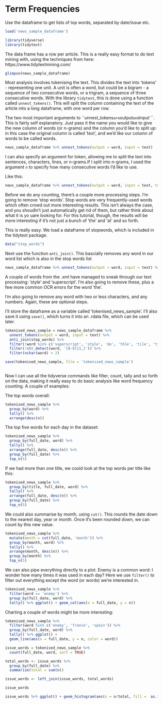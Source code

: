 # Term Frequencies

Use the dataframe to get lists of top words, separated by date/issue etc. 

```r
load('news_sample_dataframe')
```

```r
library(tidyverse)
library(tidytext)
```

The data frame has a row per article. This is a really easy format to do text mining with, using the techniques from here: https://www.tidytextmining.com/



```r
glimpse(news_sample_dataframe)
```

Most analysis involves tokenising the text. This divides the text into 'tokens' - representing one unit. A unit is often a word, but could be a bigram - a sequence of two consecutive words, or a trigram, a sequence of three consecutive words. With the library ```tidytext```, this is done using a function called ```unnest_tokens()```. This will split the column containing the text of the article into a long dataframe, with one word per row.

The two most important arguments to ``unnest_tokens``` are ```output``` and ```input```. This is fairly self explanatory. Just pass it the name you would like to give the new column of words (or n-grams) and the column you'd like to split up: in this case the original column is called 'text', and we'd like our column of words to be called words.

```r
news_sample_dataframe %>% unnest_tokens(output = word, input = text)
```

I can also specify an argument for token, allowing me to split the text into sentences, characters, lines, or n-grams.If I split into n-grams, I used the argument ```n``` to specify how many consecutive words I'd like to use. 

Like this:

```r
news_sample_dataframe %>% unnest_tokens(output = word, input = text, token = 'ngrams', n =3)
```


Before we do any counting, there's a couple more processing steps. I'm going to remove 'stop words'. Stop words are very frequently-used words which often crowd out more interesting results. This isn't always the case, and you shoudln't just automatically get rid of them, but rather think about what it is yo uare looking for. For this tutorial, though, the results will be more interesting if it's not just a bunch of 'the' and 'at' and so forth. 

This is really easy. We load a dataframe of stopwords, which is included in the tidytext package. 

```r
data("stop_words")
```

Next use the function ```anti_join()```. This bascially removes any word in our word list which is also in the stop words list

```r
news_sample_dataframe %>% unnest_tokens(output = word, input = text) %>% anti_join(stop_words)
```

A couple of words from the .xml have managed to sneak through our text processing: 'style' and 'superscript'. I'm also going to remove these, plus a few more common OCR errors for the word 'the'.

I'm also going to remove any word with two or less characters, and any numbers. Again, these are optional steps.

I'll store the dataframe as a variable called 'tokenised_news_sample'. I'll also save it using ```save()```, which turns it into an .rdata file, which can be used later. 

```r
tokenised_news_sample = news_sample_dataframe %>% 
  unnest_tokens(output = word, input = text) %>% 
  anti_join(stop_words) %>% 
  filter(!word %in% c('superscript', 'style', 'de', 'thle', 'tile', 'tie', 'tire', 'tiie', 'tue')) %>% 
  filter(!str_detect(word, '[0-9]{1,}')) %>% 
  filter(nchar(word) > 2)

save(tokenised_news_sample, file = 'tokenised_news_sample')
  
```

Now I can use all the tidyverse commands like filter, count, tally and so forth on the data, making it really easy to do basic analysis like word frequency counting. A couple of examples:

The top words overall:

```r
tokenised_news_sample %>% 
  group_by(word) %>% 
  tally() %>% 
  arrange(desc(n))
```

The top five words for each day in the dataset:

```r
tokenised_news_sample %>% 
  group_by(full_date, word) %>% 
  tally() %>% 
  arrange(full_date, desc(n)) %>% 
  group_by(full_date) %>% 
  top_n(5)
```

If we had more than one title, we could look at the top words per title like this:

```r
tokenised_news_sample %>% 
  group_by(title, full_date, word) %>% 
  tally() %>% 
  arrange(full_date, desc(n)) %>% 
  group_by(full_date) %>% 
  top_n(5)
```

We could also summarise by month, using ```cut()```. This rounds the date down to the nearest day, year or month. Once it's been rounded down, we can count by this new value. 


```r
tokenised_news_sample %>% 
  mutate(month = cut(full_date, 'month')) %>% 
  group_by(month, word) %>% 
  tally() %>% 
  arrange(month, desc(n)) %>% 
  group_by(month) %>% 
  top_n(5)

```

We can also pipe everything directly to a plot. Enemy is a common word: I wonder how many times it was used in each day? Here we use ```filter()``` to filter out everything except the word (or words) we're interested in.

```r
tokenised_news_sample %>%
  filter(word == 'enemy') %>% 
  group_by(full_date, word) %>% 
  tally() %>% ggplot() + geom_col(aes(x = full_date, y = n))
```


Charting a couple of words might be more interesting:

```r
tokenised_news_sample %>%
  filter(word %in% c('enemy', 'france', 'spain')) %>% 
  group_by(full_date, word) %>% 
  tally() %>% ggplot() + 
  geom_line(aes(x = full_date, y = n, color = word))
```


```r


issue_words = tokenised_news_sample %>%
  count(full_date, word, sort = TRUE)

total_words <- issue_words %>% 
  group_by(full_date) %>% 
  summarize(total = sum(n))

issue_words <- left_join(issue_words, total_words)

issue_words
```

```r
issue_words %>% ggplot() + geom_histogram(aes(x = n/total, fill =  as.factor(full_date))) + facet_wrap(~full_date, scales = 'free')
```
